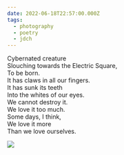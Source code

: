 ```yaml
---
date: 2022-06-18T22:57:00.000Z
tags:
  - photography
  - poetry
  - jdch
---
```

Cybernated creature<br/>
Slouching towards the Electric Square,<br/>
To be born.<br/>
It has claws in all our fingers.<br/>
It has sunk its teeth<br/>
Into the whites of our eyes.<br/>
We cannot destroy it.<br/>
We love it too much.<br/>
Some days, I think,<br/>
We love it more<br/>
Than we love ourselves.

![](../../assets/photos/20220618-IMG_2228.jpg)